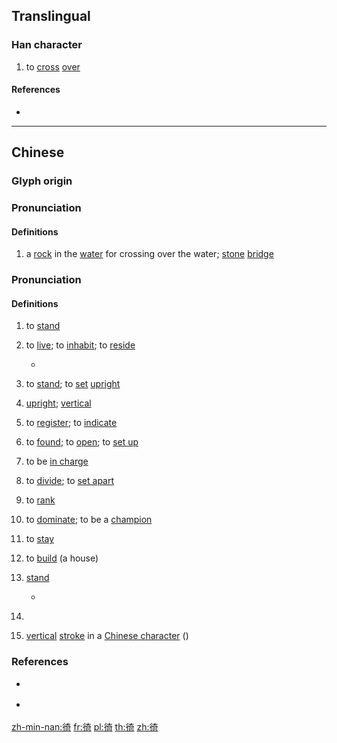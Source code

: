 ==Translingual==

===Han character===
{{Han char|rn=60|rad=彳|as=08|sn=11|four=24221|canj=HOKMR|ids=⿰彳奇}}

# to [[cross]] [[over]]

====References====
* {{Han ref|kx=0368.140|dkj=10148|dj=0692.090|hdz=20827.040|uh=5F9B|ud=24475|bh=D54E|bd=54606}}

----

==Chinese==
{{zh-forms}}

===Glyph origin===
{{Han etym}}
{{Han compound|彳|c1=s|t1=to walk with small steps|奇|c2=p|ls=psc}}

===Pronunciation===
{{zh-pron
|m=jì
|c=gei3
|h=pfs=
|md=
|mn=kì
|mn-t=
|w=
|mc=2
|oc=1
|cat=n,v
}}

====Definitions====
{{zh-hanzi}}

# {{lb|zh|literary}} a [[rock]] in the [[water]] for crossing over the water; [[stone]] [[bridge]]

===Pronunciation===
{{zh-pron
|m=jì
|c=kei5
|h=pfs=
|md=kiê
|mn=khiā
|mn-t=kia6
|w=
|mc=1
|oc=2
|cat=v,mn:n,mn:cls,mn:a
}}

====Definitions====
{{zh-hanzi}}

# {{lb|zh|literary|or|dialectal}} to [[stand]]
# {{lb|zh|Min Nan}} to [[live]]; to [[inhabit]]; to [[reside]]
#* {{zh-x|我 徛 廈門。|I '''live in''' Xiamen.|MN}}
# {{lb|zh|Min Nan|Wu}} to [[stand]]; to [[set]] [[upright]]
# {{lb|zh|Min Nan}} [[upright]]; [[vertical]]
# {{lb|zh|Min Nan}} to [[register]]; to [[indicate]]
# {{lb|zh|Min Nan}} to [[found]]; to [[open]]; to [[set up]]
# {{lb|zh|Min Nan}} to be [[in charge]]
# {{lb|zh|Min Nan}} to [[divide]]; to [[set apart]]
# {{lb|zh|Min Nan}} to [[rank]]
# {{lb|zh|Min Nan}} to [[dominate]]; to be a [[champion]]
# {{lb|zh|Min Nan}} to [[stay]]
# {{lb|zh|Min Bei|Datian|_|Min Nan|Pucheng|_|Wu}} to [[build]] (a house)
# {{lb|zh|Min Nan}} [[stand]] {{gloss|something that keeps an object upright}}
#* {{zh-x|門徛|doorpost|MN}}
# {{lb|zh|Min Nan}} {{n-g|Classifier for upright objects.}}
# {{lb|zh|Min Nan}} [[vertical]] [[stroke]] in a [[Chinese character]] ({{zh-l|丨*}})

===References===
* {{q|Min Nan}} {{thcwd|7250}}
* {{q|Min Nan}} {{thcwda|280}}

[[zh-min-nan:徛]]
[[fr:徛]]
[[pl:徛]]
[[th:徛]]
[[zh:徛]]